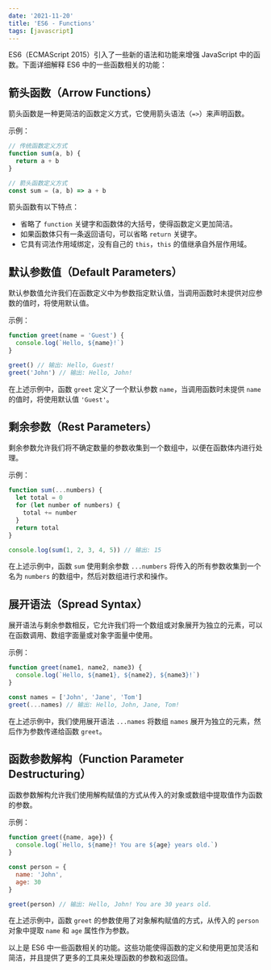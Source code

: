 ```yaml
---
date: '2021-11-20'
title: 'ES6 - Functions'
tags: [javascript]
---
```


ES6（ECMAScript 2015）引入了一些新的语法和功能来增强 JavaScript 中的函数。下面详细解释 ES6 中的一些函数相关的功能：

## 箭头函数（Arrow Functions）

箭头函数是一种更简洁的函数定义方式，它使用箭头语法（`=>`）来声明函数。

示例：

```javascript
// 传统函数定义方式
function sum(a, b) {
  return a + b
}

// 箭头函数定义方式
const sum = (a, b) => a + b
```

箭头函数有以下特点：

- 省略了 `function` 关键字和函数体的大括号，使得函数定义更加简洁。
- 如果函数体只有一条返回语句，可以省略 `return` 关键字。
- 它具有词法作用域绑定，没有自己的 `this`，`this` 的值继承自外层作用域。

## 默认参数值（Default Parameters）

默认参数值允许我们在函数定义中为参数指定默认值，当调用函数时未提供对应参数的值时，将使用默认值。

示例：

```javascript
function greet(name = 'Guest') {
  console.log(`Hello, ${name}!`)
}

greet() // 输出: Hello, Guest!
greet('John') // 输出: Hello, John!
```

在上述示例中，函数 `greet` 定义了一个默认参数 `name`，当调用函数时未提供 `name` 的值时，将使用默认值 `'Guest'`。

## 剩余参数（Rest Parameters）

剩余参数允许我们将不确定数量的参数收集到一个数组中，以便在函数体内进行处理。

示例：

```javascript
function sum(...numbers) {
  let total = 0
  for (let number of numbers) {
    total += number
  }
  return total
}

console.log(sum(1, 2, 3, 4, 5)) // 输出: 15
```

在上述示例中，函数 `sum` 使用剩余参数 `...numbers` 将传入的所有参数收集到一个名为 `numbers` 的数组中，然后对数组进行求和操作。

## 展开语法（Spread Syntax）

展开语法与剩余参数相反，它允许我们将一个数组或对象展开为独立的元素，可以在函数调用、数组字面量或对象字面量中使用。

示例：

```javascript
function greet(name1, name2, name3) {
  console.log(`Hello, ${name1}, ${name2}, ${name3}!`)
}

const names = ['John', 'Jane', 'Tom']
greet(...names) // 输出: Hello, John, Jane, Tom!
```

在上述示例中，我们使用展开语法 `...names` 将数组 `names` 展开为独立的元素，然后作为参数传递给函数 `greet`。

## 函数参数解构（Function Parameter Destructuring）

函数参数解构允许我们使用解构赋值的方式从传入的对象或数组中提取值作为函数的参数。

示例：

```javascript
function greet({name, age}) {
  console.log(`Hello, ${name}! You are ${age} years old.`)
}

const person = {
  name: 'John',
  age: 30
}

greet(person) // 输出: Hello, John! You are 30 years old.
```

在上述示例中，函数 `greet` 的参数使用了对象解构赋值的方式，从传入的 `person` 对象中提取 `name` 和 `age` 属性作为参数。

以上是 ES6 中一些函数相关的功能。这些功能使得函数的定义和使用更加灵活和简洁，并且提供了更多的工具来处理函数的参数和返回值。
